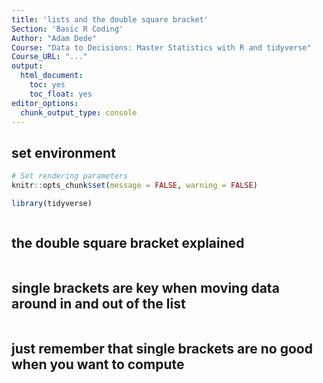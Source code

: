 ```yaml
---
title: 'lists and the double square bracket'
Section: 'Basic R Coding'
Author: "Adam Dede"
Course: "Data to Decisions: Master Statistics with R and tidyverse"
Course_URL: "..." 
output:
  html_document:
    toc: yes
    toc_float: yes
editor_options:
  chunk_output_type: console
---
```



## set environment

```r

# Set rendering parameters
knitr::opts_chunk$set(message = FALSE, warning = FALSE)

library(tidyverse)



```
## the double square bracket explained

```r



```
## single brackets are key when moving data around in and out of the list

```r




```
## just remember that single brackets are no good when you want to compute 
```r


```

